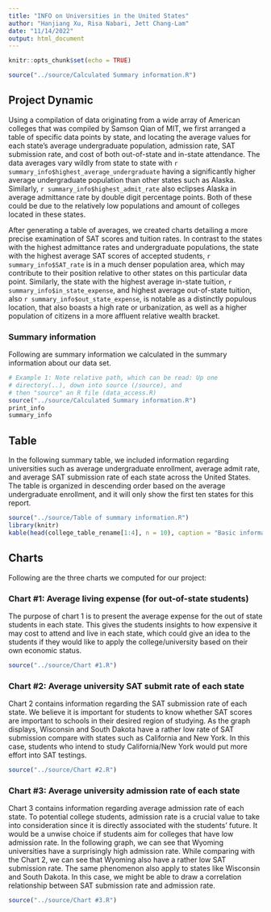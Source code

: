 ```yaml
---
title: "INFO on Universities in the United States"
author: "Hanjiang Xu, Risa Nabari, Jett Chang-Lam"
date: "11/14/2022"
output: html_document
---
```


```r
knitr::opts_chunk$set(echo = TRUE)
```

```r
source("../source/Calculated Summary information.R")

```

## Project Dynamic

Using a compilation of data originating from a wide array of American colleges that was compiled by Samson Qian of MIT, we first arranged a table of specific data points by state, and locating the average values for each state's average undergraduate population, admission rate, SAT submission rate, and cost of both out-of-state and in-state attendance. The data averages vary wildly from state to state with `r summary_info$highest_average_undergraduate` having a significantly higher average undergraduate population than other states such as Alaska. Similarly, `r summary_info$highest_admit_rate` also eclipses Alaska in average admittance rate by double digit percentage points. Both of these could be due to the relatively low populations and amount of colleges located in these states.

After generating a table of averages, we created charts detailing a more precise examination of SAT scores and tuition rates. In contrast to the states with the highest admittance rates and undergraduate populations, the state with the highest average SAT scores of accepted students, `r summary_info$SAT_rate` is in a much denser population area, which may contribute to their position relative to other states on this particular data point. Similarly, the state with the highest average in-state tuition, `r summary_info$in_state_expense`, and highest average out-of-state tuition, also `r summary_info$out_state_expense`, is notable as a distinctly populous location, that also boasts a high rate or urbanization, as well as a higher population of citizens in a more affluent relative wealth bracket.

### Summary information

Following are summary information we calculated in the summary information about our data set.

```r
# Example 1: Note relative path, which can be read: Up one
# directory(..), down into source (/source), and 
# then "source" an R file (data_access.R)
source("../source/Calculated Summary information.R")
print_info
summary_info
```

## Table

In the following summary table, we included information regarding universities such as average undergraduate enrollment, average admit rate, and average SAT submission rate of each state across the United States. The table is organized in descending order based on the average undergraduate enrollment, and it will only show the first ten states for this report.

```r
source("../source/Table of summary information.R")
library(knitr)
kable(head(college_table_rename[1:4], n = 10), caption = "Basic informaion of Universities of the first ten states based on enrollment" )
```

## Charts

Following are the three charts we computed for our project:

### Chart #1: Average living expense (for out-of-state students) 
The purpose of chart 1 is to present the average expense for the out of state students in each state. This gives the students insights to how expensive it may cost to attend and live in each state, which could give an idea to the students if they would like to apply the college/university based on their own economic status.

```r
source("../source/Chart #1.R")
```

### Chart #2: Average university SAT submit rate of each state 
Chart 2 contains information regarding the SAT submission rate of each state. We believe it is important for students to know whether SAT scores are important to schools in their desired region of studying. As the graph displays, Wisconsin and South Dakota have a rather low rate of SAT submission compare with states such as California and New York. In this case, students who intend to study California/New York would put more effort into SAT testings.

```r
source("../source/Chart #2.R")
```

### Chart #3: Average university admission rate of each state 
Chart 3 contains information regarding average admission rate of each state. To potential college students, admission rate is a crucial value to take into consideration since it is directly associated with the students' future. It would be a unwise choice if students aim for colleges that have low admission rate. In the following graph, we can see that Wyoming universities have a surprisingly high admission rate. While comparing with the Chart 2, we can see that Wyoming also have a rather low SAT submission rate. The same phenomenon also apply to states like Wisconsin and South Dakota. In this case, we might be able to draw a correlation relationship between SAT submission rate and admission rate.

```r
source("../source/Chart #3.R")
```
